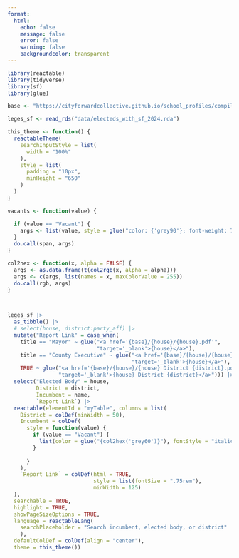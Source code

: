 ```yaml
---
format: 
  html:
    echo: false
    message: false
    error: false
    warning: false
    backgroundcolor: transparent
---
```


```r
library(reactable)
library(tidyverse)
library(sf)
library(glue)

base <- "https://cityforwardcollective.github.io/school_profiles/compiled_reports"

leges_sf <- read_rds("data/electeds_with_sf_2024.rda")

this_theme <- function() {
  reactableTheme(
    searchInputStyle = list(
      width = "100%"
    ),
    style = list(
      padding = "10px",
      minHeight = "650"
    )
  )
}

vacants <- function(value) {

  if (value == "Vacant") {
    args <- list(value, style = glue("color: {'grey90'}; font-weight: 700"))
  } 
  do.call(span, args)
}

col2hex <- function(x, alpha = FALSE) {
  args <- as.data.frame(t(col2rgb(x, alpha = alpha)))
  args <- c(args, list(names = x, maxColorValue = 255))
  do.call(rgb, args)
}



leges_sf |> 
  as_tibble() |> 
  # select(house, district:party_aff) |>
  mutate("Report Link" = case_when(
    title == "Mayor" ~ glue("<a href='{base}/{house}/{house}.pdf'",
                            "target='_blank'>{house}</a>"),
    title == "County Executive" ~ glue("<a href='{base}/{house}/{house}.pdf'",
                                       "target='_blank'>{house}</a>"),
    TRUE ~ glue("<a href='{base}/{house}/{house} District {district}.pdf'",
                "target='_blank'>{house} District {district}</a>"))) |> 
  select("Elected Body" = house,
         District = district,
         Incumbent = name,
         `Report Link`) |> 
  reactable(elementId = "myTable", columns = list(
    District = colDef(minWidth = 50),
    Incumbent = colDef(
      style = function(value) {
        if (value == "Vacant") {
          list(color = glue("{col2hex('grey60')}"), fontStyle = "italic")
        } 
        
      }
    ),
    `Report Link` = colDef(html = TRUE, 
                           style = list(fontSize = ".75rem"),
                           minWidth = 125)
  ), 
  searchable = TRUE, 
  highlight = TRUE, 
  showPageSizeOptions = TRUE, 
  language = reactableLang(
    searchPlaceholder = "Search incumbent, elected body, or district"
    ),
  defaultColDef = colDef(align = "center"),
  theme = this_theme())

```




